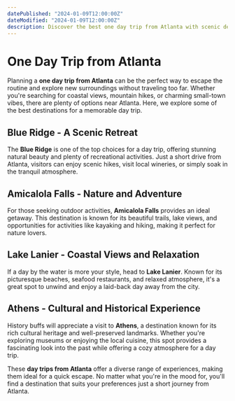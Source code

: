 ```yaml
---
datePublished: "2024-01-09T12:00:00Z"
dateModified: "2024-01-09T12:00:00Z"
description: Discover the best one day trip from Atlanta with scenic destinations, exciting activities, and top recommendations for a perfect getaway.
---
```


# One Day Trip from Atlanta

Planning a **one day trip from Atlanta** can be the perfect way to escape the routine and explore new surroundings without traveling too far. Whether you're searching for coastal views, mountain hikes, or charming small-town vibes, there are plenty of options near Atlanta. Here, we explore some of the best destinations for a memorable day trip.

## Blue Ridge - A Scenic Retreat

The **Blue Ridge** is one of the top choices for a day trip, offering stunning natural beauty and plenty of recreational activities. Just a short drive from Atlanta, visitors can enjoy scenic hikes, visit local wineries, or simply soak in the tranquil atmosphere.

## Amicalola Falls - Nature and Adventure

For those seeking outdoor activities, **Amicalola Falls** provides an ideal getaway. This destination is known for its beautiful trails, lake views, and opportunities for activities like kayaking and hiking, making it perfect for nature lovers.

## Lake Lanier - Coastal Views and Relaxation

<PromotionSection />

If a day by the water is more your style, head to **Lake Lanier**. Known for its picturesque beaches, seafood restaurants, and relaxed atmosphere, it's a great spot to unwind and enjoy a laid-back day away from the city.

## Athens - Cultural and Historical Experience

History buffs will appreciate a visit to **Athens**, a destination known for its rich cultural heritage and well-preserved landmarks. Whether you're exploring museums or enjoying the local cuisine, this spot provides a fascinating look into the past while offering a cozy atmosphere for a day trip.

These **day trips from Atlanta** offer a diverse range of experiences, making them ideal for a quick escape. No matter what you're in the mood for, you'll find a destination that suits your preferences just a short journey from Atlanta.
